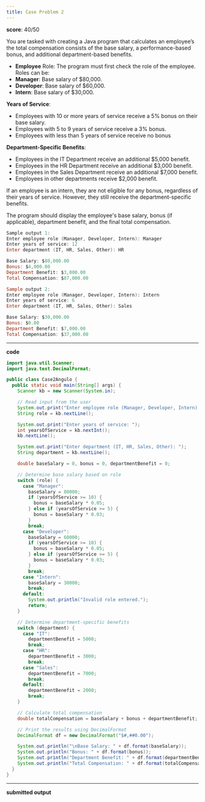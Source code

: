 ```yaml
---
title: Case Problem 2
---
```


**score**: 40/50

You are tasked with creating a Java program that calculates an employee’s the total compensation consists of the base salary, a performance-based bonus, and additional department-based benefits.

- **Employee** Role: The program must first check the role of the employee. Roles can be:
- **Manager**: Base salary of $80,000.
- **Developer**: Base salary of $60,000.
- **Intern**: Base salary of $30,000.

**Years of Service**:

- Employees with 10 or more years of service receive a 5% bonus on their base salary.
- Employees with 5 to 9 years of service receive a 3% bonus.
- Employees with less than 5 years of service receive no bonus

**Department-Specific Benefits**:
- Employees in the IT Department receive an additional $5,000 benefit.
- Employees in the HR Department receive an additional $3,000 benefit.
- Employees in the Sales Department receive an additional $7,000 benefit.
- Employees in other departments receive $2,000 benefit.

If an employee is an intern, they are not eligible for any bonus, regardless of their years of service. However, they still receive the department-specific benefits.

The program should display the employee's base salary, bonus (if applicable), department benefit, and the final total compensation.

```powershell
Sample output 1:
Enter employee role (Manager, Developer, Intern): Manager
Enter years of service: 12
Enter department (IT, HR, Sales, Other): HR

Base Salary: $80,000.00
Bonus: $4,000.00
Department Benefit: $3,000.00
Total Compensation: $87,000.00

Sample output 2:
Enter employee role (Manager, Developer, Intern): Intern
Enter years of service: 6
Enter department (IT, HR, Sales, Other): Sales

Base Salary: $30,000.00
Bonus: $0.00
Department Benefit: $7,000.00
Total Compensation: $37,000.00
```

---

**code**

```java title="Case2Angulo.java"
import java.util.Scanner;
import java.text.DecimalFormat;

public class Case2Angulo {
  public static void main(String[] args) {
    Scanner kb = new Scanner(System.in);

    // Read input from the user
    System.out.print("Enter employee role (Manager, Developer, Intern): ");
    String role = kb.nextLine();

    System.out.print("Enter years of service: ");
    int yearsOfService = kb.nextInt();
    kb.nextLine();

    System.out.print("Enter department (IT, HR, Sales, Other): ");
    String department = kb.nextLine();

    double baseSalary = 0, bonus = 0, departmentBenefit = 0;

    // Determine base salary based on role
    switch (role) {
      case "Manager":
        baseSalary = 80000;
        if (yearsOfService >= 10) {
          bonus = baseSalary * 0.05;
        } else if (yearsOfService >= 5) {
          bonus = baseSalary * 0.03;
        }
        break;
      case "Developer":
        baseSalary = 60000;
        if (yearsOfService >= 10) {
          bonus = baseSalary * 0.05;
        } else if (yearsOfService >= 5) {
          bonus = baseSalary * 0.03;
        }
        break;
      case "Intern":
        baseSalary = 30000;
        break;
      default:
        System.out.println("Invalid role entered.");
        return;
    }

    // Determine department-specific benefits
    switch (department) {
      case "IT":
        departmentBenefit = 5000;
        break;
      case "HR":
        departmentBenefit = 3000;
        break;
      case "Sales":
        departmentBenefit = 7000;
        break;
      default:
        departmentBenefit = 2000;
        break;
    }

    // Calculate total compensation
    double totalCompensation = baseSalary + bonus + departmentBenefit;

    // Print the results using DecimalFormat
    DecimalFormat df = new DecimalFormat("$#,##0.00");

    System.out.println("\nBase Salary: " + df.format(baseSalary));
    System.out.println("Bonus: " + df.format(bonus));
    System.out.println("Department Benefit: " + df.format(departmentBenefit));
    System.out.println("Total Compensation: " + df.format(totalCompensation));
  }
}
```

---

**submitted output**

<FileCard fileName="Case2Angulo.pdf" image="" filePath="/files/fCase2Angulo.pdf" />
